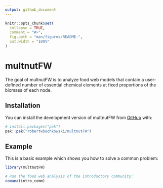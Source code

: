 ```yaml
---
output: github_document
---
```


<!-- README.md is generated from README.Rmd. Please edit that file -->

```r
knitr::opts_chunk$set(
  collapse = TRUE,
  comment = "#>",
  fig.path = "man/figures/README-",
  out.width = "100%"
)
```

# multnutFW

<!-- badges: start -->

<!-- badges: end -->

The goal of multnutFW is to analyze food web models that contain a user-defined number of essential chemical elements at fixed proportions of the biomass of each node.

## Installation

You can install the development version of multnutFW from [GitHub](https://github.com/) with:

``` r
# install.packages("pak")
pak::pak("robertwbuchkowski/multnutFW")
```

## Example

This is a basic example which shows you how to solve a common problem:

```r
library(multnutFW)

# Run the food web analysis of the introductory community:
comana(intro_comm)

```
